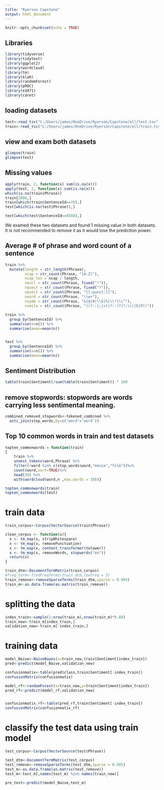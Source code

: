 ---
title: "Ryerson Capstone"
output: html_document
---

```{r setup, include=FALSE}
knitr::opts_chunk$set(echo = TRUE)
```

## Libraries
```{r}
library(tidyverse)
library(tidytext)
library(ggplot2)
library(wordcloud)
library(tm)
library(klaR)
library(randomForest)
library(pROC)
library(e1071)
library(caret)
```

## loading datasets

```{r}
test<-read_tsv("C:/Users/james/OneDrive/Ryerson/Capstone/all/test.tsv")
train<-read_tsv("C:/Users/james/OneDrive/Ryerson/Capstone/all/train.tsv")
```



## view and exam both datasets

```{r}
glimpse(train)
glimpse(test)
```

## Missing values
```{r}
apply(train, 2, function(x) sum(is.na(x)))
apply(test, 2, function(x) sum(is.na(x)))
which(is.na(train$Phrase))
train[2006,]
train[which(train$SentenceId==76),]
test[which(is.na(test$Phrase)),]

test[which(test$SentenceId==8588),]
```

We examed these two datasets and found 1 missing value in both datasets. It is not recommended to remove it as it would lose the prediction power.



## Average # of phrase and word count of a sentence
```{r}
train %>%
  mutate(length = str_length(Phrase),
         ncap = str_count(Phrase, "[A-Z]"),
         ncap_len = ncap / length,
         nexcl = str_count(Phrase, fixed("!")),
         nquest = str_count(Phrase, fixed("?")),
         npunct = str_count(Phrase, "[[:punct:]]"),
         nword = str_count(Phrase, "\\w+"),
         nsymb = str_count(Phrase, "&|@|#|\\$|%|\\*|\\^"),
         nsmile = str_count(Phrase, "((?::|;|=)(?:-)?(?:\\)|D|P))")) 
 
train %>%
  group_by(SentenceId) %>%
  summarise(n=n()) %>%
  summarise(mean=mean(n))


test %>%
  group_by(SentenceId) %>%
  summarise(n=n()) %>%
  summarise(mean=mean(n))
```


## Sentiment Distribution
```{r}
table(train$Sentiment)/sum(table(train$Sentiment)) * 100
```

## remove stopwords: stopwords are words carrying less sentimental meaning.
```{r}
combined_removed_stopwords<-tokened_combined %>%
  anti_join(stop_words,by=c('word'='word'))
```

## Top 10 common words in train and test datasets
```{r}
topten_commonwords = function(train)
{
    train %>%
    unnest_tokens(word,Phrase) %>%
    filter(!word %in% c(stop_words$word,"movie","film"))%>%
    count(word,sort=TRUE)%>%
    head(30) %>%
    with(wordcloud(word,n ,max.words = 30))}

topten_commonwords(train)
topten_commonwords(test)
```

# train data
```{r}
train_corpus<-Corpus(VectorSource(train$Phrase))

clean_corpus <- function(x){
  x <- tm_map(x, stripWhitespace)
  x <- tm_map(x, removePunctuation)
  x <- tm_map(x, content_transformer(tolower))
  x <- tm_map(x, removeWords, stopwords("en"))
  return(x)
}

train_dtm<-DocumentTermMatrix(train_corpus)
#freq_term<-findFreqTerms(train_dtm,lowfreq = 5)
train_remove<-removeSparseTerms(train_dtm,sparse = 0.995)
train_m<-as.data.frame(as.matrix(train_remove))
```

# splitting the data
```{r}
index_train<-sample(1:nrow(train_m),nrow(train_m)*0.80)
train_new<-train_m[index_train,]
validation_new<-train_m[-index_train,]
```

# training data
```{r}
model_Naive<-NaiveBayes(x=train_new,train$Sentiment[index_train])
pred<-predict(model_Naive,validation_new)

confusionmatix<-table(pred$class,train$Sentiment[-index_train])
confusionMatrix(confusionmatix)

model_rf<-randomForest(x=train_new,y=train$Sentiment[index_train])
pred_rf<-predict(model_rf,validation_new)


confusionmatix_rf<-table(pred_rf,train$Sentiment[-index_train])
confusionMatrix(confusionmatix_rf)
```

# classify the test data using train model
```{r}
test_corpus<-Corpus(VectorSource(test$Phrase))

test_dtm<-DocumentTermMatrix(test_corpus)
test_remove<-removeSparseTerms(test_dtm,sparse = 0.995)
test_m<-as.data.frame(as.matrix(test_remove))
test_m<-test_m[,names(test_m) %in% names(train_new)]

pre_test<-predict(model_Naive,test_m)
```


